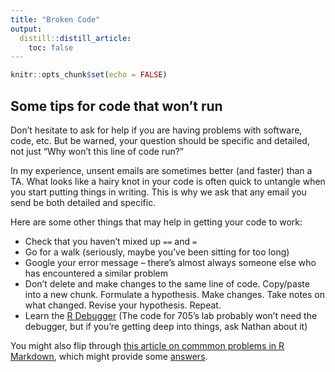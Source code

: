 ```yaml
---
title: "Broken Code"
output: 
  distill::distill_article:
    toc: false
---
```


```r
knitr::opts_chunk$set(echo = FALSE)
```

## Some tips for code that won't run

Don't hesitate to ask for help if you are having problems with software, code, etc. But be warned, your question should be specific and detailed, not just "Why won't this line of code run?"

In my experience, unsent emails are sometimes better (and faster) than a TA. What looks like a hairy knot in your code is often quick to untangle when you start putting things in writing. This is why we ask that any email you send be both detailed and  specific. 

Here are some other things that may help in getting your code to work:

* Check that you haven't mixed up `==` and `=`  
* Go for a walk (seriously, maybe you've been sitting for too long)  
* Google your error message -- there's almost always someone else who has encountered a similar problem  
* Don't delete and make changes to the same line of code. Copy/paste into a new chunk. Formulate a hypothesis. Make changes. Take notes on what changed. Revise your hypothesis. Repeat.  
* Learn the [R Debugger](https://support.rstudio.com/hc/en-us/articles/205612627-Debugging-with-the-RStudio-IDE#debugging-in-r-markdown-documents)  (The code for 705's lab probably won't need the debugger, but if you're getting deep into things, ask Nathan about it)

You might also flip through [this article on commmon problems in R Markdown](https://rmd4sci.njtierney.com/common-problems-with-rmarkdown-and-some-solutions.html), which might provide some <a href = "lab_04.html">answers</a>. 





